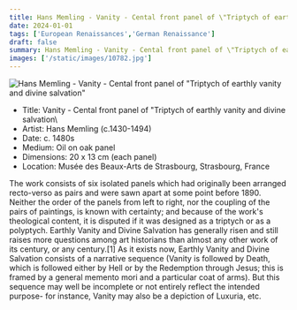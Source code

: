 ```yaml
---
title: Hans Memling - Vanity - Cental front panel of \"Triptych of earthly vanity and divine salvation\
date: 2024-01-01
tags: ['European Renaissances','German Renaissance']
draft: false
summary: Hans Memling - Vanity - Cental front panel of \"Triptych of earthly vanity and divine salvation\
images: ['/static/images/10782.jpg']
---
```


![Hans Memling - Vanity - Cental front panel of \"Triptych of earthly vanity and divine salvation\"](/static/images/10782.jpg)

* Title: Vanity - Cental front panel of \"Triptych of earthly vanity and divine salvation\
* Artist: Hans Memling (c.1430-1494)
* Date: c. 1480s
* Medium: Oil on oak panel
* Dimensions: 20 x 13 cm (each panel)
* Location: Musée des Beaux-Arts de Strasbourg, Strasbourg, France

The work consists of six isolated panels which had originally been arranged recto-verso as pairs and were sawn apart at some point before 1890. Neither the order of the panels from left to right, nor the coupling of the pairs of paintings, is known with certainty; and because of the work's theological content, it is disputed if it was designed as a triptych or as a polyptych. Earthly Vanity and Divine Salvation has generally risen and still raises more questions among art historians than almost any other work of its century, or any century.[1] As it exists now, Earthly Vanity and Divine Salvation consists of a narrative sequence (Vanity is followed by Death, which is followed either by Hell or by the Redemption through Jesus; this is framed by a general memento mori and a particular coat of arms). But this sequence may well be incomplete or not entirely reflect the intended purpose- for instance, Vanity may also be a depiction of Luxuria, etc.
